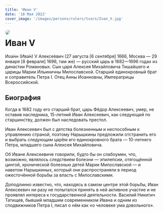 ```yaml
---
title: 'Иван V'
date: '18 Мая 2022'
cover_image: '/images/persons/rulers/tsars/Ivan_V.jpg'
---
```


<img style="float: left; border-radius: 1rem; margin-right: 1rem" src="/images/persons/rulers/tsars/Ivan_V.jpg">

# Иван V

Иоа́нн (Ива́н) V Алексе́евич (27 августа [6 сентября] 1666, Москва — 29 января [8 февраля] 1696, там же) — русский царь в 1682—1696 годах из династии Романовых. Сын царя Алексея Михайловича Тишайшего и царицы Марии Ильиничны Милославской. Старший единокровный брат и соправитель Петра I. Отец Анны Иоанновны, Императрицы Всероссийской.

## Биография

Когда в 1682 году его старший брат, царь Фёдор Алексеевич, умер, не оставив наследника, 15-летний Иван Алексеевич, как следующий по старшинству, должен был наследовать престол.

Иван Алексеевич был с детства болезненным и неспособным к управлению страной, поэтому Нарышкины предложили отстранить его и выбрать следующим царём его единокровного брата — 10-летнего Петра, младшего сына Алексея Михайловича.

Об Иване Алексеевиче говорили, будто бы он слабоумен, что, возможно, являлось следствием болезни — эпилепсии, отягощённой цингой, хронической болезнью детей Марии Милославской — и наветом Нарышкиных, который они распространяли в период ожесточённой борьбы за власть с Милославскими.

Доподлинно известно, что, находясь в самом центре этой борьбы, Иван Алексеевич ни разу не попытался принять в ней активное участие и не проявлял интереса к государственной деятельности. Василий Никитич Татищев, бывший младшим современником Ивана и одним из сподвижников Петра I, писал о нём как «о человеке ума довольного».
